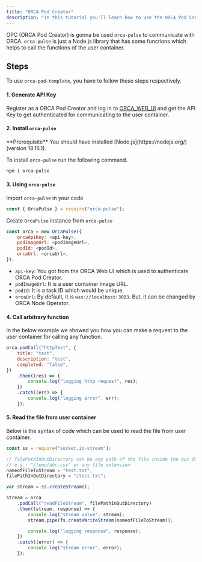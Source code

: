 ```yaml
---
title: "ORCA Pod Creator"
description: "In this tutorial you'll learn how to use the ORCA Pod Creator"
---
```


OPC (ORCA Pod Creator) is gonna be used `orca-pulse` to communicate with ORCA. `orca-pulse` is just a Node.js library that has some functions which helps to call the functions of the user container.

## Steps

To use `orca-pod-template`, you have to follow these steps respectively.

#### 1. Generate API Key

Register as a ORCA Pod Creator and log in to [ORCA_WEB_UI](http://orca.chaindeck.io/) and get the API Key to get authenticated for communicating to the user container.

#### 2. Install `orca-pulse`

<Info>
    **Prerequisite** You should have installed [Node.js](https://nodejs.org/)
    (version 18.16.1).
</Info>

To install `orca-pulse` run the following command.

```bash Terminal
npm i orca-pulse
```

#### 3. Using `orca-pulse`

Import `orca-pulse` in your code

```javascript JavaScript
const { OrcaPulse } = require("orca-pulse");
```

Create `OrcaPulse` instance from `orca-pulse`

```javascript JavaScript
const orca = new OrcaPulse({
    orcaApiKey: <api-key>,
    podImageUrl: <podImageUrl>,
    podId: <podId>,
    orcaUrl: <orcaUrl>,
});
```

-   `api-key`: You got from the ORCA Web UI which is used to authenticate ORCA Pod Creator.
-   `podImageUrl`: It is a user container image URL.
-   `podId`: It is a task ID which would be unique.
-   `orcaUrl`: By default, it is `wss://localhost:3003`. But, it can be changed by ORCA Node Operator.

#### 4. Call arbitrary function

In the below example we showed you how you can make a request to the user container for calling any function.

```javascript JavaScript
orca.podCall("httpTest", {
    title: "test",
    description: "test",
    completed: "false",
})
    .then((res) => {
        console.log("logging http request", res);
    })
    .catch((err) => {
        console.log("logging error", err);
    });
```

#### 5. Read the file from user container

Below is the syntax of code which can be used to read the file from user container.

```javascript JavaScript
const ss = require("socket.io-stream");

// filePathInOutDirectory can be any path of the file inside the out directory of the container
// e.g.: "/temp/abc.csv" or any file extension
nameofFileToStream = "test.txt";
filePathInOutDirectory = "/test.txt";

var stream = ss.createStream();

stream = orca
    .podCall("readFileStream", filePathInOutDirectory)
    .then((stream, response) => {
        console.log("stream value", stream);
        stream.pipe(fs.createWriteStream(nameofFileToStream));

        console.log("logging response", response);
    })
    .catch((error) => {
        console.log("stream error", error);
    });
```
